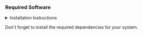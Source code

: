 ### Required Software

<details>
  <summary>Installation Instructions</summary> 

  These installation instructions may not be complete and may vary from system to system. These instuctions should work on MacOS and Linux. If you are a windows user please open a pull request and we will update these instructions, Godspeed brave soldier.

  ```bash
  # Install Rustup
  curl --proto '=https' --tlsv1.2 -sSf https://sh.rustup.rs | sh
  # Install Rust 1.81.0
  rustup install 1.81.0
  # Install Solana using solana-install (here installing 2.1.13)
  sh -c "$(curl -sSfL https://release.anza.xyz/v2.1.13/install)"
  # Install Anchor avm
  cargo install --git https://github.com/project-serum/anchor avm --locked
  # Install Anchor 0.30.1 (only for POW POW demo, otherwise not needed)
  avm install 0.30.1
  # Install Bonsol CLI, Risc0 Toolchain, Flatbuffers
  curl --proto '=https' --tlsv1.2 -sSf https://raw.githubusercontent.com/anagrambuild/bonsol/refs/heads/main/bin/install.sh | sh
  # Install Flatbuffers
  # follow the instructions at https://flatbuffers.dev/building/  
  # or if on a mac use brew 
  brew install flatbuffers@24.3.25
  ```
</details>

Don't forget to install the required dependencies for your system.
